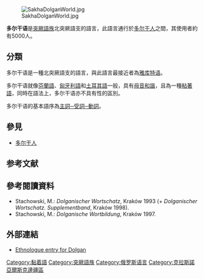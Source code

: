 {{Infobox language
|name=多尔干语
|nativename={{unicode|Дулҕан}} (羅馬拼音：Dulğan)或{{unicode|Һака}} (羅馬拼音：Haka)
|ethnicity=[[多尔干人|多尔干人]]
|states=[[俄羅斯|俄羅斯]]
|region=[[克拉斯諾亞爾斯克邊疆區|克拉斯諾亞爾斯克邊疆區]]
|speakers=約5,000人
|familycolor=Altaic
|fam1=[[突厥语族|突厥语族]]
|fam2=[[西伯利亚语组|西伯利亚语组]]
|fam3=北突厥語支
|iso3=dlg
|vitality=d
|}}
[[File:SakhaDolganWorld.jpg|thumb]]

'''多尔干语'''是[[突厥語族|突厥語族]]北突厥語支的語言，此語言通行於[[多尔干人|多尔干人]]之間，其使用者約有5000人。

==分類==
多尔干语是一種北突厥語支的語言，與此語言最接近者為[[雅库特语|雅库特语]]。

多尔干语就像[[芬蘭語|芬蘭語]]、[[匈牙利語|匈牙利語]]和[[土耳其語|土耳其語]]一般，具有[[母音和諧|母音和諧]]，且為一種[[粘著語|粘著語]]，同時在語法上，多尔干语亦不具有性的區別。

多尔干语的基本語序為[[SOV|主詞─受詞─動詞]]。

==參見==
*[[多尔干人|多尔干人]]

== 参考文献 ==
{{Reflist}}

==參考閱讀資料==
{{refbegin}}
*Stachowski, M.: ''Dolganischer Wortschatz'', Kraków 1993 (+ ''Dolganischer Wortschatz. Supplementband'', Kraków 1998).
*Stachowski, M.: ''Dolganische Wortbildung'', Kraków 1997.
{{refend}}

==外部連結==
{{Incubator|code =dlg}}
* [http://www.ethnologue.com/show_language.asp?code=dlg Ethnologue entry for Dolgan]{{Wayback|url=http://www.ethnologue.com/show_language.asp?code=dlg |date=20111116180654 }}

{{Turkic languages}}
{{Languages of Russia}}

{{DEFAULTSORT:Dolgan Language}}
[[Category:黏着語|Category:黏着語]]
[[Category:突厥語族|Category:突厥語族]]
[[Category:俄罗斯语言|Category:俄罗斯语言]]
[[Category:克拉斯諾亞爾斯克邊疆區|Category:克拉斯諾亞爾斯克邊疆區]]